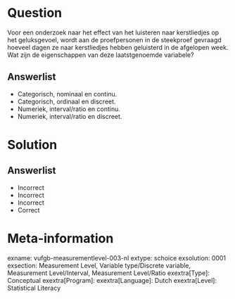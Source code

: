 Question
========
  
Voor een onderzoek naar het effect van het luisteren naar kerstliedjes op het geluksgevoel, wordt aan de proefpersonen in de steekproef gevraagd hoeveel dagen ze naar kerstliedjes hebben geluisterd in de afgelopen week. Wat zijn de eigenschappen van deze laatstgenoemde variabele?
  
Answerlist
----------
* Categorisch, nominaal en continu. 
* Categorisch, ordinaal en discreet. 
* Numeriek, interval/ratio en continu. 
* Numeriek, interval/ratio en discreet. 


Solution
========

Answerlist
----------
* Incorrect
* Incorrect
* Incorrect
* Correct

Meta-information
================
exname: vufgb-measurementlevel-003-nl
extype: schoice
exsolution: 0001
exsection: Measurement Level, Variable type/Discrete variable, Measurement Level/Interval, Measurement Level/Ratio
exextra[Type]: Conceptual
exextra[Program]: 
exextra[Language]: Dutch
exextra[Level]: Statistical Literacy
